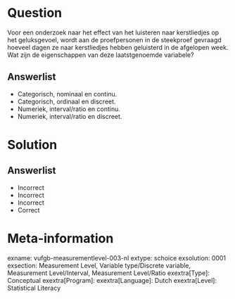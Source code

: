 Question
========
  
Voor een onderzoek naar het effect van het luisteren naar kerstliedjes op het geluksgevoel, wordt aan de proefpersonen in de steekproef gevraagd hoeveel dagen ze naar kerstliedjes hebben geluisterd in de afgelopen week. Wat zijn de eigenschappen van deze laatstgenoemde variabele?
  
Answerlist
----------
* Categorisch, nominaal en continu. 
* Categorisch, ordinaal en discreet. 
* Numeriek, interval/ratio en continu. 
* Numeriek, interval/ratio en discreet. 


Solution
========

Answerlist
----------
* Incorrect
* Incorrect
* Incorrect
* Correct

Meta-information
================
exname: vufgb-measurementlevel-003-nl
extype: schoice
exsolution: 0001
exsection: Measurement Level, Variable type/Discrete variable, Measurement Level/Interval, Measurement Level/Ratio
exextra[Type]: Conceptual
exextra[Program]: 
exextra[Language]: Dutch
exextra[Level]: Statistical Literacy
